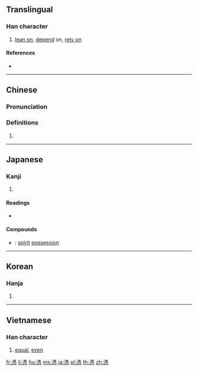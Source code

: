 {{also|凭|凴}}
==Translingual==

===Han character===
{{Han char|rn=61|rad=心|as=12|sn=16|four=31332|canj=IFP|ids=⿱馮心}}

# [[lean on]], [[depend]] on, [[rely on]]

====References====
* {{Han ref|kx=0402.160|dkj=11210|dj=0742.180|hdz=42351.020|uh=6191|ud=24977|bh=BECC|bd=48844}}

----

==Chinese==
{{zh-forms|s=凭}}

===Pronunciation===
{{zh-pron
|m=píng
|c=pang4,bang6
|h=pfs=phìn
|md=
|mn=pîn
|w=
|mc=y
|oc=y
|cat=
}}

===Definitions===
{{zh-hanzi}}

# {{rfdef|lang=zh}}

----

==Japanese==

===Kanji===
{{ja-kanji|grade=|rs=心12}}

# {{defn|lang=ja|sort=心12}}

====Readings====
* {{ja-readings|on=[[ひょう]] (hyō)|kun=[[よる]] (yoru), [[たのむ]] (tanomu), [[つく]] (tsuku)}}

====Compounds====
* {{ja-r|憑依|ひょうい}}: [[spirit]] [[possession]]

----

==Korean==

===Hanja===
{{ko-hanja|hangeul=빙|eumhun=|rv=bing|mr=ping|y=ping}}

# {{defn|lang=ko|sort=心12}}

----

==Vietnamese==

===Han character===
{{vi-hantu|[[bằng]]|rs=心12}}

# [[equal]], [[even]]

[[fr:憑]]
[[li:憑]]
[[hu:憑]]
[[ms:憑]]
[[ja:憑]]
[[pl:憑]]
[[th:憑]]
[[zh:憑]]